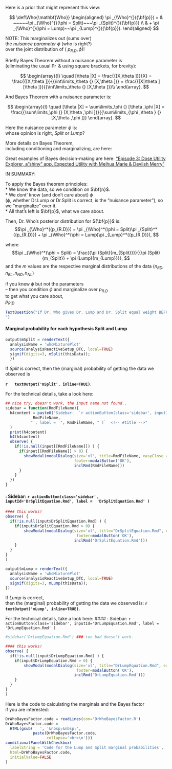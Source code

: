 
Here is a prior that might represent this view:
  
  
$$
\def\Who{\mathbf{Who}}
\begin{aligned}
\pi _{\Who}^{}({\bf{p}}) = & ~~~~~\pi _{\Who}^{}(\phi  = Split)~~~\pi _{Split}^{}({\bf{p}}) \\
& + \pi _{\Who}^{}(\phi  = Lump)~~\pi _{Lump}^{}({\bf{p}}).
\end{aligned}
$$
  
  NOTE: This marginalizes out (sums over)  
the *nuisance parameter* $\phi$  (who is right?)  
over the joint distribution of ( ${p_{R.D}},\phi$)!  
  
  
  Briefly Bayes Theorem without a nuisance parameter is  
(eliminating the usual $\Pr$ & using square brackets, for brevity):
  
$$
\begin{array}{l}
    \quad [\theta |X] = \frac{{[X,\theta ]}}{X} = \frac{{[X,\theta ]}}{{\int\limits_\theta  {} [X,\theta ]}} = \frac{{[X|\theta ][\theta ]}}{{\int\limits_\theta  {} [X,\theta ]}}\\
    \end{array}.
$$

And Bayes Theorem with a nuisance parameter is:
  
$$
\begin{array}{l}
    \quad [\theta |X] = \sum\limits_\phi  {} [\theta ,\phi |X] = \frac{{\sum\limits_\phi  {} [X,\theta ,\phi ]}}{{\sum\limits_{\phi ,\theta } {} [X,\theta ,\phi ]}}
    \end{array}.
$$

Here the nuisance parameter $\phi$ is:  
  whose opinion is right, $Split$ or $Lump$?
  
More details on Bayes Theorem,  
including conditioning and marginalizing, are here: 


Great examples of Bayes decision-making are here: 
<a href="https://www.youtube.com/watch?v=c2IXn-rBl6k"> "Episode 3: Dose Utility Explorer, a "shiny" app. Expected Utility with Meihua Marie & Devlish Merry" </a>


IN SUMMARY:

To apply the Bayes theorem principles:  
* We know the data, so we condition on $\bf{n}$.   
* We dont' know (and don't care about) $\phi$  
  ($\phi$, whether Dr.Lump or Dr.Split is correct, is the "nuisance parameter"), so we "marginalize" over it.  
* All that's left is $\bf{p}$, what we care about.

Then,  Dr. Who’s posterior distribution for ${\bf{p}}$ is:
$$\pi _{\Who}^*({p_{R.D}}) = \pi _{\Who}^*(\phi  = Split)\pi _{Split}^*({p_{R.D}})  
 + \pi _{\Who}^*(\phi  = Lump)\pi _{Lump}^*({p_{R.D}}),
$$

where
$$\pi _{\Who}^*(\phi  = Split) = \frac{{\pi (Split){m_{Split}}}}{{\pi (Split){m_{Split}} + \pi (Lump){m_{Lump}}}},
$$
and the $m$ values are the respective marginal distributions of the data   $({n_{RD}},{n_{RL}},{n_{ND}},{n_{NL}})$  

if you knew $\phi$ but not the parameters   
-- then you condition $\phi$ and marginalize over ${p_{R.D}}$  
to get what you care about,  
${p_{R|D}}$ 

```r
TextQuestion("If Dr. Who gives Dr. Lump and Dr. Split equal weight BEFORE seeing the data, is this still true AFTER seeing the data?
")
```

#### Marginal probability for each hypothesis Split and Lump <!-- #title -->

```r
output$mSplit = renderText({
  analysisName = 'whoMixturePlot'
  source(analysisReactiveSetup_DTC, local=TRUE)
  signif(digits=3, mSplit(thisData)); 
  })
```

If *Split* is correct, then the (marginal) probability of getting the data we observed is  

**`r   textOutput('mSplit', inline=TRUE)`**.

For the technical details, take a look here:

```r
## nice try, doesn't work, the input name not found..
sidebar = function(RmdFileName){
  h4content = paste0("Sidebar:  `r actionButton(class='sidebar', inputId=",
            RmdFileName,
           "', label =  ", RmdFileName, " )`  <!-- #title -->"
  )
  print(h4content)
  h4(h4content) 
  observe( {
    if(!is.null(input[[RmdFileName]]) ) {
      if(input[[RmdFileName]] > 0) {
        showModal(modalDialog(size='xl', title=RmdFileName, easyClose = T,
                              footer=modalButton('OK'),
                              inclRmd(RmdFileName)))
      }
    }
  })
}
```

#### : Sidebar:  `r actionButton(class='sidebar', inputId='DrSplitEquation.Rmd', label =  'DrSplitEquation.Rmd' )`  <!-- #title -->
```r
#### this works!
observe( {
  if(!is.null(input$DrSplitEquation.Rmd) ) {
    if(input$DrSplitEquation.Rmd > 0) {
        showModal(modalDialog(size='xl', title="DrSplitEquation.Rmd", easyClose = T,
                               footer=modalButton('OK'),
                              inclRmd('DrSplitEquation.Rmd')))
    }
  }
}
)
```



```r
output$mLump = renderText({
  analysisName = 'whoMixturePlot'
  source(analysisReactiveSetup_DTC, local=TRUE)
  signif(digits=3, mLump(thisData)); 
})
```

If *Lump* is correct,  
then the (marginal) probability of getting the data we observed is:
  **`r   textOutput('mLump', inline=TRUE)`**.

For the technical details, take a look here:
#### : Sidebar:  `r actionButton(class='sidebar', inputId='DrLumpEquation.Rmd', label =  'DrLumpEquation.Rmd' )`  <!-- #title -->
```r
#sidebar('DrLumpEquation.Rmd') ### too bad doesn't work.

#### this works!
observe( {
  if(!is.null(input$DrLumpEquation.Rmd) ) {
    if(input$DrLumpEquation.Rmd > 0) {
        showModal(modalDialog(size='xl', title="DrLumpEquation.Rmd", easyClose = T,
                               footer=modalButton('OK'),
                              inclRmd('DrLumpEquation.Rmd')))
    }
  }
}
)
```

Here is the code to calculating the marginals and the Bayes factor  
if you are interested:
  
```r
DrWhoBayesFactor.code = readLines(con='DrWhoBayesFactor.R')
DrWhoBayesFactor.code = 
  HTML(gsub('  ', '&nbsp;&nbsp;',
            paste(DrWhoBayesFactor.code,
                  collapse='<br>\n')))
conditionalPanelWithCheckbox(
  labelString = 'Code for the Lump and Split marginal probabilities',
  html=DrWhoBayesFactor.code,
  initialValue=FALSE
)
```
